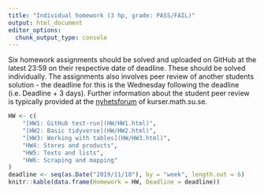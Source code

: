 ```yaml
---
title: "Individual homework (3 hp, grade: PASS/FAIL)"
output: html_document
editor_options: 
  chunk_output_type: console
---
```


Six homework assignments should be solved and uploaded on GitHub at the latest 23:59 on their respective date of deadline. These should be solved individually. The assignments also involves peer review of another students solution - the deadline for this is the Wednesday following the deadline (i.e. Deadline + 3 days). Further information about the student peer review is typically provided at
the [nyhetsforum](https://kurser.math.su.se/mod/forum/view.php?id=46146) of kurser.math.su.se.



```r
HW <- c(
    "[HW1: GitHub test-run](HW/HW1.html)",
    "[HW2: Basic tidyverse](HW/HW2.html)",
    "[HW3: Working with tables](HW/HW3.html)",
    "HW4: Stores and products",
    "HW5: Texts and lists",
    "HW6: Scraping and mapping"
)
deadline <- seq(as.Date("2019/11/10"), by = "week", length.out = 6)
knitr::kable(data.frame(Homework = HW, Deadline = deadline))
```

